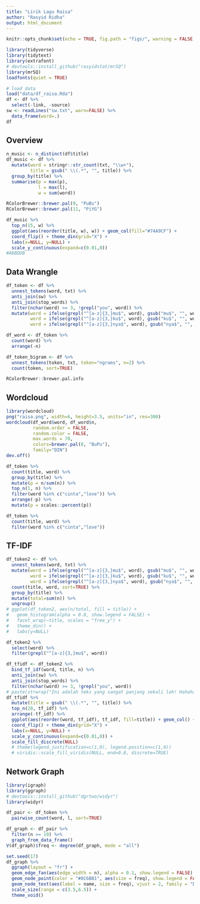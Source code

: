 ```yaml
---
title: "Lirik Lagu Raisa"
author: "Rasyid Ridha"
output: html_document
---
```


```r
knitr::opts_chunk$set(echo = TRUE, fig.path = "figs/", warning = FALSE, message = FALSE)
```

```r
library(tidyverse)
library(tidytext)
library(extrafont)
# devtools::install_github("rasyidstat/mrSQ")
library(mrSQ)
loadfonts(quiet = TRUE)

# load data
load("data/df_raisa.Rda")
df <- df %>%
  select(-link, -source) 
sw <- readLines("sw.txt", warn=FALSE) %>%
  data_frame(word=.)
df
```

## Overview

```r
n_music <- n_distinct(df$title)
df_music <- df %>%
  mutate(word = stringr::str_count(txt, "\\w+"),
         title = gsub(" \\(.*", "", title)) %>%
  group_by(title) %>%
  summarise(p = max(p),
            l = max(l),
            w = sum(word))
```

```r
RColorBrewer::brewer.pal(9, "PuBu")
RColorBrewer::brewer.pal(11, "PiYG")
```

```r
df_music %>%
  top_n(15, w) %>%
  ggplot(aes(reorder(title, w), w)) + geom_col(fill="#74A9CF") + 
  coord_flip() + theme_din(grid="X") +
  labs(x=NULL, y=NULL) +
  scale_y_continuous(expand=c(0.01,0))
#A6BDDB
```

## Data Wrangle

```r
df_token <- df %>%
  unnest_tokens(word, txt) %>%
  anti_join(sw) %>%
  anti_join(stop_words) %>%
  filter(nchar(word) >= 3, !grepl("you", word)) %>%
  mutate(word = ifelse(grepl("^[a-z]{3,}mu$", word), gsub("mu$", "", word), word),
         word = ifelse(grepl("^[a-z]{3,}ku$", word), gsub("ku$", "", word), word),
         word = ifelse(grepl("^[a-z]{3,}nya$", word), gsub("nya$", "", word), word))

df_word <- df_token %>%
  count(word) %>%
  arrange(-n)

df_token_bigram <- df %>%
  unnest_tokens(token, txt, token="ngrams", n=2) %>%
  count(token, sort=TRUE) 
```

```r
RColorBrewer::brewer.pal.info
```

## Wordcloud

```r
library(wordcloud)
png("raisa.png", width=6, height=3.5, units="in", res=300)
wordcloud(df_word$word, df_word$n,
          random.order = FALSE,
          random.color = FALSE,
          max.words = 70,
          colors=brewer.pal(8, "BuPu"),
          family="DIN")
dev.off()
```

```r
df_token %>%
  count(title, word) %>%
  group_by(title) %>%
  mutate(p = n/sum(n)) %>%
  top_n(1, n) %>%
  filter(word %in% c("cinta","love")) %>%
  arrange(-p) %>%
  mutate(p = scales::percent(p))
```

```r
df_token %>%
  count(title, word) %>%
  filter(word %in% c("cinta","love"))
```

## TF-IDF

```r
df_token2 <- df %>%
  unnest_tokens(word, txt) %>%
  mutate(word = ifelse(grepl("^[a-z]{3,}mu$", word), gsub("mu$", "", word), word),
         word = ifelse(grepl("^[a-z]{3,}ku$", word), gsub("ku$", "", word), word),
         word = ifelse(grepl("^[a-z]{3,}nya$", word), gsub("nya$", "", word), word)) %>%
  count(title, word, sort=TRUE) %>%
  group_by(title) %>%
  mutate(total=sum(n)) %>%
  ungroup()
# ggplot(df_token2, aes(n/total, fill = title)) +
#   geom_histogram(alpha = 0.8, show.legend = FALSE) +
#   facet_wrap(~title, scales = "free_y") +
#   theme_din() +
#   labs(y=NULL)
```

```r
df_token2 %>%
  select(word) %>%
  filter(grepl("^[a-z]{3,}mu$", word))
```

```r
df_tfidf <- df_token2 %>%
  bind_tf_idf(word, title, n) %>%
  anti_join(sw) %>%
  anti_join(stop_words) %>%
  filter(nchar(word) >= 3, !grepl("you", word))
# paste(strwrap("Ini adalah teks yang sangat panjang sekali loh! Hahahahaha", 35), collapse="\n")
df_tfidf %>%
  mutate(title = gsub(" \\(.*", "", title)) %>%
  top_n(20, tf_idf) %>%
  arrange(-tf_idf) %>%
  ggplot(aes(reorder(word, tf_idf), tf_idf, fill=title)) + geom_col() +
  coord_flip() + theme_din(grid="X") +
  labs(x=NULL, y=NULL) +
  scale_y_continuous(expand=c(0.01,0)) +
  scale_fill_discrete(NULL) 
  # theme(legend.justification=c(1,0), legend.position=c(1,0))
  # viridis::scale_fill_viridis(NULL, end=0.8, discrete=TRUE)
```

## Network Graph

```r
library(igraph)
library(ggraph)
# devtools::install_github("dgrtwo/widyr")
library(widyr)

df_pair <- df_token %>%
  pairwise_count(word, l, sort=TRUE)

df_graph <- df_pair %>%
  filter(n >= 10) %>%
  graph_from_data_frame()
V(df_graph)$freq <- degree(df_graph, mode = "all")

set.seed(17)
df_graph %>%
  ggraph(layout = "fr") +
  geom_edge_fan(aes(edge_width = n), alpha = 0.1, show.legend = FALSE) +
  geom_node_point(color = "#8C6BB1", aes(size = freq), show.legend = FALSE) +
  geom_node_text(aes(label = name, size = freq), vjust = 2, family = "DIN", show.legend = FALSE) +
  scale_size(range = c(3.5,6.5)) +
  theme_void()
```

